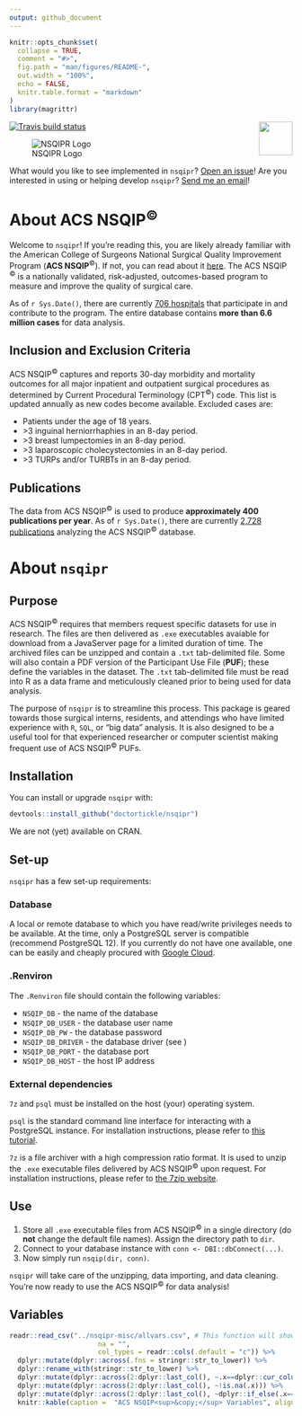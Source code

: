```yaml
---
output: github_document
---
```


<!-- README.md is generated from README.Rmd. Please edit that file -->

```r
knitr::opts_chunk$set(
  collapse = TRUE,
  comment = "#>",
  fig.path = "man/figures/README-",
  out.width = "100%",
  echo = FALSE,
  knitr.table.format = "markdown"
)
library(magrittr)
```

<!-- badges: start -->
[![Travis build status](https://travis-ci.org/doctortickle/nsqipr.svg?branch=master)](https://travis-ci.org/doctortickle/nsqipr)
<img src='man/figures/nsqipr_hex.png' align="right" height="60" />
<!-- badges: end -->

![NSQIPR Logo](man/figures/nsqipr_banner_alpha.png)

What would you like to see implemented in `nsqipr`? [Open an issue](https://github.com/doctortickle/nsqipr/issues)!  Are you interested in using or helping develop `nsqipr`? [Send me an email](dyl.russell@gmail.com)!

# About ACS NSQIP<sup>&copy;</sup>

Welcome to `nsqipr`! If you're reading this, you are likely already familiar with the American College of Surgeons National Surgical Quality Improvement Program (**ACS NSQIP**<sup>&copy;</sup>). If not, you can read about it [here](https://www.facs.org/quality-programs/acs-nsqip). The ACS NSQIP <sup>&copy;</sup> is a nationally validated, risk-adjusted, outcomes-based program to measure and improve the quality of surgical care. 

As of `r Sys.Date()`, there are currently [706 hospitals](https://www.facs.org/search/nsqip-participants?allresults=) that participate in and contribute to the program. The entire database contains **more than 6.6 million cases** for data analysis. 

## Inclusion and Exclusion Criteria

ACS NSQIP<sup>&copy;</sup> captures and reports 30-day morbidity and mortality outcomes for all major inpatient and outpatient surgical procedures as determined by Current Procedural Terminology (CPT<sup>&copy;</sup>) code. This list is updated annually as new codes become available. Excluded cases are:
  
  * Patients under the age of 18 years.
  * \>3 inguinal herniorrhaphies in an 8-day period.
  * \>3 breast lumpectomies in an 8-day period.
  * \>3 laparoscopic cholecystectomies in an 8-day period.
  * \>3 TURPs and/or TURBTs in an 8-day period.

## Publications

The data from ACS NSQIP<sup>&copy;</sup> is used to produce **approximately 400 publications per year**. As of `r Sys.Date()`, there are currently [2,728 publications](https://pubmed.ncbi.nlm.nih.gov/?term=nsqip) analyzing the ACS NSQIP<sup>&copy;</sup> database.

# About `nsqipr`

## Purpose

ACS NSQIP<sup>&copy;</sup> requires that members request specific datasets for use in research. The files are then delivered as `.exe` executables avaiable for download from a JavaServer page for a limited duration of time. The archived files can be unzipped and contain a `.txt` tab-delimited file. Some will also contain a PDF version of the Participant Use File (**PUF**); these define the variables in the dataset. The `.txt` tab-delimited file must be read into R as a data frame and meticulously cleaned prior to being used for data analysis. 

The purpose of `nsqipr` is to streamline this process. This package is geared towards those surgical interns, residents, and attendings who have limited experience with `R`, `SQL`, or "big data" analysis. It is also designed to be a useful tool for that experienced researcher or computer scientist making frequent use of ACS NSQIP<sup>&copy;</sup> PUFs.

## Installation

You can install or upgrade `nsqipr` with:

```r
devtools::install_github("doctortickle/nsqipr")
```

We are not (yet) available on CRAN.

## Set-up

`nsqipr` has a few set-up requirements:

### Database

A local or remote database to which you have read/write privileges needs to be available. At the time, only a PostgreSQL server is compatible (recommend PostgreSQL 12). If you currently do not have one available, one can be easily and cheaply procured with [Google Cloud](https://cloud.google.com/). 

### .Renviron
The `.Renviron` file should contain the following variables:

  * `NSQIP_DB` - the name of the database
  * `NSQIP_DB_USER` - the database user name
  * `NSQIP_DB_PW` - the database password
  * `NSQIP_DB_DRIVER` - the database driver (see \code{\link[odbc](odbc)})
  * `NSQIP_DB_PORT` - the database port
  * `NSQIP_DB_HOST` - the host IP address

### External dependencies

`7z` and `psql` must be installed on the host (your) operating system.

`psql` is the standard command line interface for interacting with a PostgreSQL instance. For installation instructions, please refer to [this tutorial](https://blog.timescale.com/tutorials/how-to-install-psql-on-mac-ubuntu-debian-windows/).

`7z` is a file archiver with a high compression ratio format. It is used to unzip the `.exe` executable files delivered by ACS NSQIP<sup>&copy;</sup> upon request. For installation instructions, please refer to [the 7zip website](https://www.7-zip.org/download.html).

## Use

  1. Store all `.exe` executable files from ACS NSQIP<sup>&copy;</sup> in a single directory (do **not** change the default file names). Assign the directory path to `dir`.
  2. Connect to your database instance with `conn <- DBI::dbConnect(...)`.
  3. Now simply run `nsqip(dir, conn)`.
  
`nsqipr` will take care of the unzipping, data importing, and data cleaning. You're now ready to use the ACS NSQIP<sup>&copy;</sup> for data analysis!

## Variables

```r
readr::read_csv("../nsqipr-misc/allvars.csv", # This function will show me which columns have non-matching rows.
                      na = "",
                      col_types = readr::cols(.default = "c")) %>%
  dplyr::mutate(dplyr::across(.fns = stringr::str_to_lower)) %>%
  dplyr::rename_with(stringr::str_to_lower) %>%
  dplyr::mutate(dplyr::across(2:dplyr::last_col(), ~.x==dplyr::cur_column())) %>%
  dplyr::mutate(dplyr::across(2:dplyr::last_col(), ~!is.na(.x))) %>%
  dplyr::mutate(dplyr::across(2:dplyr::last_col(), ~dplyr::if_else(.x==TRUE, "&#10004;","&#10060;"))) %>% 
  knitr::kable(caption =  "ACS NSQIP<sup>&copy;</sup> Variables", align = "c")
```

